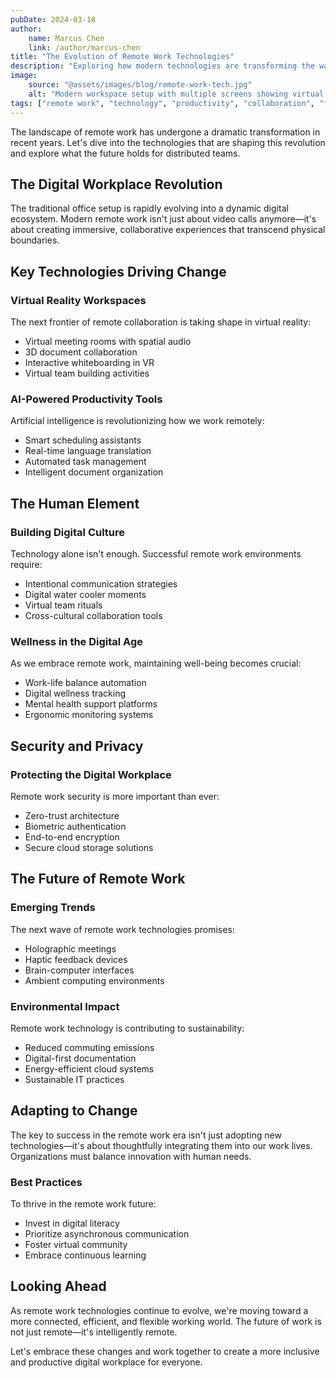 ```yaml
---
pubDate: 2024-03-18
author:
    name: Marcus Chen
    link: /author/marcus-chen
title: "The Evolution of Remote Work Technologies"
description: "Exploring how modern technologies are transforming the way we work remotely. From virtual reality meetings to AI-powered collaboration tools, discover the future of distributed workplaces."
image:
    source: "@assets/images/blog/remote-work-tech.jpg"
    alt: "Modern workspace setup with multiple screens showing virtual collaboration tools"
tags: ["remote work", "technology", "productivity", "collaboration", "future of work"]
---
```


The landscape of remote work has undergone a dramatic transformation in recent years. Let's dive into the technologies that are shaping this revolution and explore what the future holds for distributed teams.

## The Digital Workplace Revolution

The traditional office setup is rapidly evolving into a dynamic digital ecosystem. Modern remote work isn't just about video calls anymore—it's about creating immersive, collaborative experiences that transcend physical boundaries.

## Key Technologies Driving Change

### Virtual Reality Workspaces

The next frontier of remote collaboration is taking shape in virtual reality:

- Virtual meeting rooms with spatial audio
- 3D document collaboration
- Interactive whiteboarding in VR
- Virtual team building activities

### AI-Powered Productivity Tools

Artificial intelligence is revolutionizing how we work remotely:

- Smart scheduling assistants
- Real-time language translation
- Automated task management
- Intelligent document organization

## The Human Element

### Building Digital Culture

Technology alone isn't enough. Successful remote work environments require:

- Intentional communication strategies
- Digital water cooler moments
- Virtual team rituals
- Cross-cultural collaboration tools

### Wellness in the Digital Age

As we embrace remote work, maintaining well-being becomes crucial:

- Work-life balance automation
- Digital wellness tracking
- Mental health support platforms
- Ergonomic monitoring systems

## Security and Privacy

### Protecting the Digital Workplace

Remote work security is more important than ever:

- Zero-trust architecture
- Biometric authentication
- End-to-end encryption
- Secure cloud storage solutions

## The Future of Remote Work

### Emerging Trends

The next wave of remote work technologies promises:

- Holographic meetings
- Haptic feedback devices
- Brain-computer interfaces
- Ambient computing environments

### Environmental Impact

Remote work technology is contributing to sustainability:

- Reduced commuting emissions
- Digital-first documentation
- Energy-efficient cloud systems
- Sustainable IT practices

## Adapting to Change

The key to success in the remote work era isn't just adopting new technologies—it's about thoughtfully integrating them into our work lives. Organizations must balance innovation with human needs.

### Best Practices

To thrive in the remote work future:

- Invest in digital literacy
- Prioritize asynchronous communication
- Foster virtual community
- Embrace continuous learning

## Looking Ahead

As remote work technologies continue to evolve, we're moving toward a more connected, efficient, and flexible working world. The future of work is not just remote—it's intelligently remote.

Let's embrace these changes and work together to create a more inclusive and productive digital workplace for everyone.
